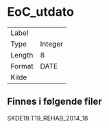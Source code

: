 
# EoC_utdato

| | |
|----|----|
| Label    |  |
| Type     | Integer |
| Length   | 8    |
| Format   | DATE |
| Kilde    |   |

## Finnes i følgende filer

SKDE19.T19_REHAB_2014_18

